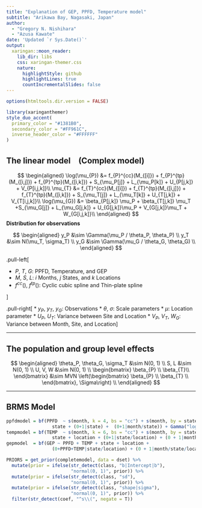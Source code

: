```yaml
---
title: "Explanation of GEP, PPFD, Temperature model"
subtitle: "Arikawa Bay, Nagasaki, Japan"  
author: 
  - "Gregory N. Nishihara"
  - "Azusa Kawate"
date: 'Updated `r Sys.Date()`'
output:
  xaringan::moon_reader:
    lib_dir: libs
    css: xaringan-themer.css
    nature:
      highlightStyle: github
      highlightLines: true
      countIncrementalSlides: false
---
```


```r
options(htmltools.dir.version = FALSE)
```

```r
library(xaringanthemer)
style_duo_accent(
  primary_color = "#1381B0",
  secondary_color = "#FF961C",
  inverse_header_color = "#FFFFFF"
)
```

## The linear model　(Complex model)

$$
\begin{aligned}
\log(\mu_{P}) &= f_{P}^{cc}(M_{[i]}) + f_{P}^{tp}(M_{[i,j]}) + f_{P}^{tp}(M_{[i,k]}) +  S_{\mu_P[j]} +  L_{\mu_P[k]} + U_{P[j,k]} + V_{P[i,j,k]}\\
\mu_{T} &= f_{T}^{cc}(M_{[i]}) + f_{T}^{tp}(M_{[i,j]}) + f_{T}^{tp}(M_{[i,k]}) +  S_{\mu_T[j]} +  L_{\mu_T[k]} + U_{T[j,k]} + V_{T[i,j,k]}\\
\log(\mu_{G}) &=   \beta_{P[j,k]} \mu_P + \beta_{T[j,k]} \mu_T +S_{\mu_G[j]} + L_{\mu_G[j,k]} + U_{G[j,k]}\mu_P + V_{G[j,k]}\mu_T + W_{G[i,j,k]}\\
\end{aligned}
$$
**Distribution for observations**

$$
\begin{aligned}
y_P &\sim \Gamma(\mu_P / \theta_P, \theta_P) \\
y_T &\sim N(\mu_T, \sigma_T) \\
y_G &\sim \Gamma(\mu_G / \theta_G, \theta_G) \\
\end{aligned}
$$

.pull-left[

* $P$, $T$, $G$: PPFD, Temperature, and GEP
* $M$, $S$, $L$: $i$ Months,  $j$ States, and $k$ Locations
* $f^{cc}()$, $f^{tp}()$: Cyclic cubic spline and Thin-plate spline

]

.pull-right[
* $y_P$, $y_T$, $y_G$: Observations
* $\theta$, $\sigma$: Scale parameters
* $\mu$:  Location parameter
* $U_P$, $U_T$: Variance between Site and Location
* $V_P$, $V_T$, $W_G$: Variance between Month, Site, and Location
]

---

## The population and group level effects

$$
\begin{aligned}
\theta_P, \theta_G, \sigma_T       &\sim N(0, 1) \\
S, L &\sim N(0, 1) \\
U, V, W &\sim N(0, 1) \\
  \begin{bmatrix} \beta_{P} \\  \beta_{T}\\ \end{bmatrix} &\sim MVN \left(\begin{bmatrix} \beta_{P} \\ \beta_{T} \\ \end{bmatrix}, \Sigma\right) \\
\end{aligned}
$$


---

## BRMS Model

```r
ppfdmodel = bf(PPFD  ~ s(month, k = 4, bs = "cc") + s(month, by = state) + 
                 state + (0+1|state) +  (0+1|month/state)) + Gamma("log")
tempmodel = bf(TEMP  ~ s(month, k = 6, bs = "cc") + s(month, by = state) + s(month, by = location) + 
                 state + location + (0+1|state/location) + (0 + 1|month/state/location)) + gaussian()
gepmodel  = bf(GEP ~ PPFD + TEMP + state + location + 
                 (0+PPFD+TEMP|state/location) + (0 + 1|month/state/location)) + Gamma("log")
```


```r

PRIORS = get_prior(completemodel, data = dset) %>% 
  mutate(prior = ifelse(str_detect(class, "b|Intercept|b"),
                        "normal(0, 1)", prior)) %>% 
  mutate(prior = ifelse(str_detect(class, "sd"),
                        "normal(0, 1)", prior)) %>% 
  mutate(prior = ifelse(str_detect(class, "shape|sigma"),
                        "normal(0, 1)", prior)) %>% 
  filter(str_detect(coef, "^s\\(", negate = T))

```


